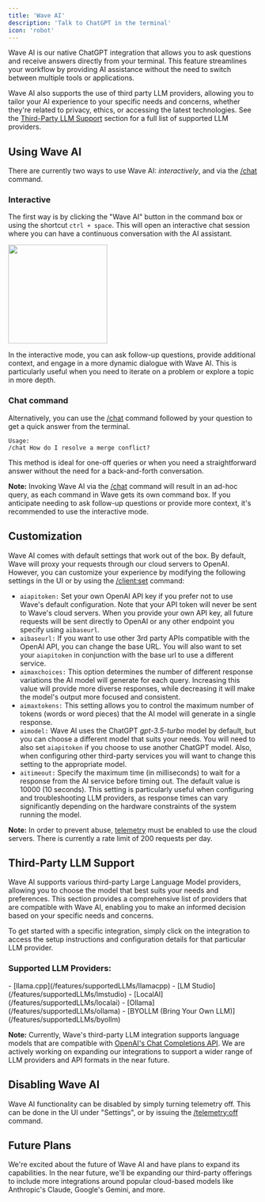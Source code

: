 ```yaml
---
title: 'Wave AI'
description: 'Talk to ChatGPT in the terminal'
icon: 'robot'
---
```


Wave AI is our native ChatGPT integration that allows you to ask questions and receive answers directly from your terminal. This feature streamlines your workflow by providing AI assistance without the need to switch between multiple tools or applications.

Wave AI also supports the use of third party LLM providers, allowing you to tailor your AI experience to your specific needs and concerns, whether they're related to privacy, ethics, or accessing the latest technologies. See the [Third-Party LLM Support](#third-party-llm-support) section for a full list of supported LLM providers.

## Using Wave AI
​There are currently two ways to use Wave AI: *interactively*, and via the [/chat](/reference/slashcommands#chat) command.

### Interactive

The first way is by clicking the "Wave AI" button in the command box or using the shortcut `ctrl + space`. This will open an interactive chat session where you can have a continuous conversation with the AI assistant.

<img height="200" src="/images/waveai.gif" />

In the interactive mode, you can ask follow-up questions, provide additional context, and engage in a more dynamic dialogue with Wave AI. This is particularly useful when you need to iterate on a problem or explore a topic in more depth.

### Chat command
Alternatively, you can use the [/chat](/reference/slashcommands#chat) command followed by your question to get a quick answer from the terminal.
```x
Usage:
/chat How do I resolve a merge conflict?
```

This method is ideal for one-off queries or when you need a straightforward answer without the need for a back-and-forth conversation.

**Note:** Invoking Wave AI via the [/chat](/reference/slashcommands#chat) command will result in an ad-hoc query, as each command in Wave gets its own command box. If you anticipate needing to ask follow-up questions or provide more context, it's recommended to use the interactive mode.

## Customization

Wave AI comes with default settings that work out of the box. By default, Wave will proxy your requests through our cloud servers to OpenAI. However, you can customize your experience by modifying the following settings in the UI or by using the [/client:set](/reference/slashcommands#client-set) command:

- `aiapitoken:` Set your own OpenAI API key if you prefer not to use Wave's default configuration. Note that your API token will never be sent to Wave's cloud servers. When you provide your own API key, all future requests will be sent directly to OpenAI or any other endpoint you specify using `aibaseurl`.
- `aibaseurl:` If you want to use other 3rd party APIs compatible with the OpenAI API, you can change the base URL. You will also want to set your `aiapitoken` in conjunction with the base url to use a different service.
- `aimaxchoices:` This option determines the number of different response variations the AI model will generate for each query. Increasing this value will provide more diverse responses, while decreasing it will make the model's output more focused and consistent.
- `aimaxtokens:` This setting allows you to control the maximum number of tokens (words or word pieces) that the AI model will generate in a single response.
- `aimodel:` Wave AI uses the ChatGPT *gpt-3.5-turbo* model by default, but you can choose a different model that suits your needs. You will need to also set `aiapitoken` if you choose to use another ChatGPT model. Also, when configuring other third-party services you will want to change this setting to the appropriate model.
- `aitimeout:` Specify the maximum time (in milliseconds) to wait for a response from the AI service before timing out. The default value is 10000 (10 seconds). This setting is particularly useful when configuring and troubleshooting LLM providers, as response times can vary significantly depending on the hardware constraints of the system running the model.

**Note:** In order to prevent abuse, [telemetry](/reference/telemetry) must be enabled to use the cloud servers. There is currently a rate limit of 200 requests per day.

## Third-Party LLM Support
Wave AI supports various third-party Large Language Model providers, allowing you to choose the model that best suits your needs and preferences. This section provides a comprehensive list of providers that are compatible with Wave AI, enabling you to make an informed decision based on your specific needs and concerns.

To get started with a specific integration, simply click on the integration to access the setup instructions and configuration details for that particular LLM provider.

### Supported LLM Providers:
<AccordionGroup>
  <Accordion title="Local LLM Providers">
    - [llama.cpp](/features/supportedLLMs/llamacpp)
    - [LM Studio](/features/supportedLLMs/lmstudio)
    - [LocalAI](/features/supportedLLMs/localai)
    - [Ollama](/features/supportedLLMs/ollama)
    - [BYOLLM (Bring Your Own LLM)](/features/supportedLLMs/byollm)
  </Accordion>
</AccordionGroup>

<AccordionGroup>
  <Accordion title="Cloud-based LLM Providers">
  </Accordion>
</AccordionGroup>


**Note:** Currently, Wave's third-party LLM integration supports language models that are compatible with [OpenAI's Chat Completions API](https://platform.openai.com/docs/api-reference/chat). We are actively working on expanding our integrations to support a wider range of LLM providers and API formats in the near future.

## Disabling Wave AI

Wave AI functionality can be disabled by simply turning telemetry off. This can be done in the UI under "Settings", or by issuing the [/telemetry:off](/reference/slashcommands#telemetry-off) command.

## Future Plans
We're excited about the future of Wave AI and have plans to expand its capabilities. In the near future, we'll be expanding our third-party offerings to include more integrations around popular cloud-based models like Anthropic's Claude, Google's Gemini, and more.